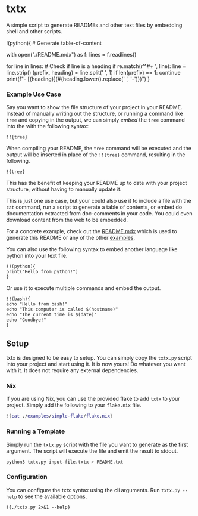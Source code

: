 # txtx
A simple script to generate READMEs and other text files by embedding shell and other scripts.

!(python){ # Generate table-of-content

with open("./README.mdx") as f:
    lines = f.readlines()

for line in lines:
    # Check if line is a heading
    if re.match(r'^#+ ', line):
        line = line.strip()
        (prefix, heading) = line.split(' ', 1)
        if len(prefix) == 1: continue
        print(f"- [{heading}](#{heading.lower().replace(' ', '-')})")
}

### Example Use Case
Say you want to show the file structure of your project in your README. Instead of manually writing out the structure, or running a command like `tree` and copying in the output, we can simply *embed* the `tree` command into the with the following syntax:
```
!!{tree}
```

When compiling your README, the `tree` command will be executed and the output will be inserted in place of the `!!{tree}` command, resulting in the following.

```
!{tree}
```

This has the benefit of keeping your README up to date with your project structure, without having to manually update it.

This is just one use case, but your could also use it to include a file with the `cat` command, run a script to generate a table of contents, or embed do documentation extracted from doc-comments in your code. You could even download content from the web to be embedded.

For a concrete example, check out the [README.mdx](./README.mdx) which is used to generate this README or any of the other [examples](./examples/).

You can also use the following syntax to embed another language like python into your text file.
```
!!(python){
print("Hello from python!")
}
```

Or use it to execute multiple commands and embed the output.

```
!!(bash){
echo "Hello from bash!"
echo "This computer is called $(hostname)"
echo "The current time is $(date)"
echo "Goodbye!"
}
```

## Setup
txtx is designed to be easy to setup. You can simply copy the `txtx.py` script into your project and start using it. It is now yours! Do whatever you want with it. It does not require any external dependencies.

### Nix
If you are using Nix, you can use the provided flake to add `txtx` to your project. Simply add the following to your `flake.nix` file.
```nix
!{cat ./examples/simple-flake/flake.nix}
```

### Running a Template
Simply run the `txtx.py` script with the file you want to generate as the first argument. The script will execute the file and emit the result to stdout.

```bash
python3 txtx.py input-file.txtx > README.txt
```

### Configuration
You can configure the txtx syntax using the cli arguments. Run `txtx.py --help` to see the available options.

```
!{./txtx.py 2>&1 --help}
```
